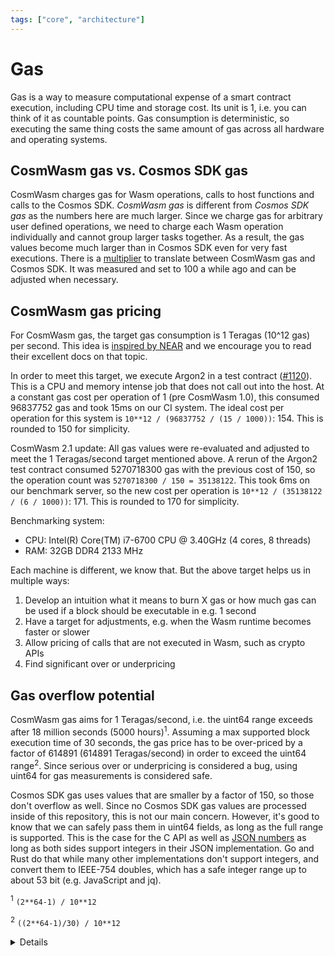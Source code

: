 ```yaml
---
tags: ["core", "architecture"]
---
```


# Gas

Gas is a way to measure computational expense of a smart contract execution,
including CPU time and storage cost. Its unit is 1, i.e. you can think of it as
countable points. Gas consumption is deterministic, so executing the same thing
costs the same amount of gas across all hardware and operating systems.

## CosmWasm gas vs. Cosmos SDK gas

CosmWasm charges gas for Wasm operations, calls to host functions and calls to
the Cosmos SDK. _CosmWasm gas_ is different from _Cosmos SDK gas_ as the numbers
here are much larger. Since we charge gas for arbitrary user defined operations,
we need to charge each Wasm operation individually and cannot group larger tasks
together. As a result, the gas values become much larger than in Cosmos SDK even
for very fast executions. There is a [multiplier][defaultgasmultiplier] to
translate between CosmWasm gas and Cosmos SDK. It was measured and set to 100 a
while ago and can be adjusted when necessary.

## CosmWasm gas pricing

For CosmWasm gas, the target gas consumption is 1 Teragas (10^12 gas) per
second. This idea is [inspired by NEAR][neargas] and we encourage you to read
their excellent docs on that topic.

In order to meet this target, we execute Argon2 in a test contract ([#1120]).
This is a CPU and memory intense job that does not call out into the host. At a
constant gas cost per operation of 1 (pre CosmWasm 1.0), this consumed 96837752
gas and took 15ms on our CI system. The ideal cost per operation for this system
is `10**12 / (96837752 / (15 / 1000))`: 154. This is rounded to 150 for
simplicity.

CosmWasm 2.1 update: All gas values were re-evaluated and adjusted to meet the 1
Teragas/second target mentioned above. A rerun of the Argon2 test contract
consumed 5270718300 gas with the previous cost of 150, so the operation count
was `5270718300 / 150 = 35138122`. This took 6ms on our benchmark server, so the
new cost per operation is `10**12 / (35138122 / (6 / 1000))`: 171. This is
rounded to 170 for simplicity.

Benchmarking system:

- CPU: Intel(R) Core(TM) i7-6700 CPU @ 3.40GHz (4 cores, 8 threads)
- RAM: 32GB DDR4 2133 MHz

Each machine is different, we know that. But the above target helps us in
multiple ways:

1. Develop an intuition what it means to burn X gas or how much gas can be used
   if a block should be executable in e.g. 1 second
2. Have a target for adjustments, e.g. when the Wasm runtime becomes faster or
   slower
3. Allow pricing of calls that are not executed in Wasm, such as crypto APIs
4. Find significant over or underpricing

## Gas overflow potential

CosmWasm gas aims for 1 Teragas/second, i.e. the uint64 range exceeds after 18
million seconds (5000 hours)<sup>1</sup>. Assuming a max supported block
execution time of 30 seconds, the gas price has to be over-priced by a factor of
614891 (614891 Teragas/second) in order to exceed the uint64 range<sup>2</sup>.
Since serious over or underpricing is considered a bug, using uint64 for gas
measurements is considered safe.

Cosmos SDK gas uses values that are smaller by a factor of 150, so those don't
overflow as well. Since no Cosmos SDK gas values are processed inside of this
repository, this is not our main concern. However, it's good to know that we can
safely pass them in uint64 fields, as long as the full range is supported. This
is the case for the C API as well as [JSON numbers] as long as both sides
support integers in their JSON implementation. Go and Rust do that while many
other implementations don't support integers, and convert them to IEEE-754
doubles, which has a safe integer range up to about 53 bit (e.g. JavaScript and
jq).

<sup>1</sup> `(2**64-1) / 10**12`

<sup>2</sup> `((2**64-1)/30) / 10**12`

<details>

    <summary>CosmWasm 1.x -> 2.0 changes</summary>

    In all versions before 2.0, the gas values were bigger by a factor of 1000.
    There is no need to have them this big and in order to reduce the risk of
    overflow, the gas values were lowered in [#1599]. Here is a breakdown of what
    this change entails:

    |                            | CosmWasm 1.x          | CosmWasm 2.x          |
    | -------------------------- | --------------------- | --------------------- |
    | Cost target                | 1 Teragas/millisecond | 1 Teragas/second      |
    | Exceeds uint64 range after | 5 hours               | 5124 hours (213 days) |
    | Cost per Wasm op           | 150_000               | 150                   |
    | Multiplier                 | 140_000_000           | 140_000               |

</details>

[#1599]: https://github.com/CosmWasm/cosmwasm/pull/1599
[JSON numbers]: https://www.json.org/
[defaultgasmultiplier]:
  https://github.com/CosmWasm/wasmd/blob/v0.19.0/x/wasm/keeper/gas_register.go#L18
[neargas]: https://docs.near.org/docs/concepts/gas
[#1120]: https://github.com/CosmWasm/cosmwasm/pull/1120
